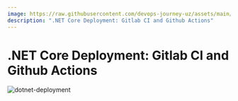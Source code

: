 ```yaml
---
image: https://raw.githubusercontent.com/devops-journey-uz/assets/main/images/tutorials/ci-cd/java-deployment/banner.png
description: ".NET Core Deployment: Gitlab CI and Github Actions"
---
```



# .NET Core Deployment: Gitlab CI and Github Actions

![dotnet-deployment](https://raw.githubusercontent.com/devops-journey-uz/assets/main/images/tutorials/ci-cd/dotnet-deployment/banner.png)